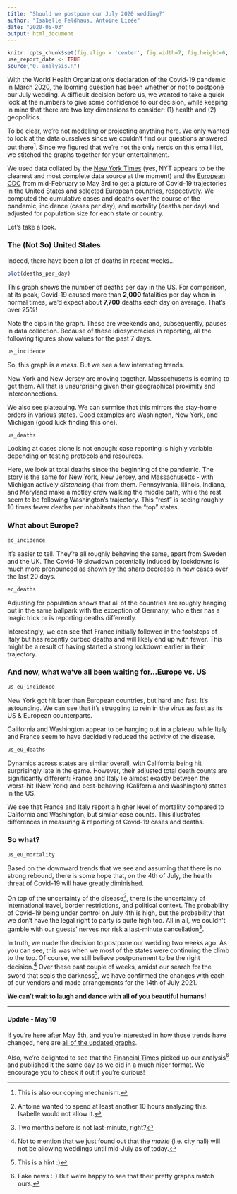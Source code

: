 ```yaml
---
title: "Should we postpone our July 2020 wedding?"
author: "Isabelle Feldhaus, Antoine Lizée"
date: "2020-05-03"
output: html_document
---
```


```r
knitr::opts_chunk$set(fig.align = 'center', fig.width=7, fig.height=6, echo=FALSE, message=FALSE, warning=FALSE)
use_report_date <- TRUE
source("0. analysis.R")
```

With the World Health Organization's declaration of the Covid-19 pandemic in March 2020, the looming question has been whether or not to postpone our July wedding. A difficult decision before us, we wanted to take a quick look at the numbers to give some confidence to our decision, while keeping in mind that there are two key dimensions to consider: (1) health and (2) geopolitics. 

To be clear, we're not modeling or projecting anything here. We only wanted to look at the data ourselves since we couldn't find our questions answered out there[^1]. Since we figured that we're not the only nerds on this email list, we stitched the graphs together for your entertainment.

[^1]: This is also our coping mechanism. 

We used data collated by the [New York Times](https://github.com/nytimes/covid-19-data/raw/master/us-states.csv) (yes, NYT appears to be the cleanest and most complete data source at the moment) and the [European CDC](https://opendata.ecdc.europa.eu/covid19/casedistribution/csv) from mid-February to May 3rd to get a picture of Covid-19 trajectories in the United States and selected European countries, respectively. We computed the cumulative cases and deaths over the course of the pandemic, incidence (cases per day), and mortality (deaths per day) and adjusted for population size for each state or country. 

Let's take a look.

### The (Not So) United States

Indeed, there have been a lot of deaths in recent weeks...

```r
plot(deaths_per_day)
```

This graph shows the number of deaths per day in the US. For comparison, at its peak, Covid-19 caused more than **2,000** fatalities per day when in normal times, we'd expect about **7,700** deaths each day on average. That's over 25%! 

Note the dips in the graph. These are weekends and, subsequently, pauses in data collection. Because of these idiosyncracies in reporting, all the following figures show values for the past 7 days. 

```r
us_incidence
```

So, this graph is a _mess_. But we see a few interesting trends. 

New York and New Jersey are moving together. Massachusetts is coming to get them. All that is unsurprising given their geographical proximity and interconnections. 

We also see plateauing. We can surmise that this mirrors the stay-home orders in various states. Good examples are Washington, New York, and Michigan (good luck finding this one). 

```r
us_deaths
```

Looking at cases alone is not enough: case reporting is highly variable depending on testing protocols and resources. 

Here, we look at total deaths since the beginning of the pandemic. The story is the same for New York, New Jersey, and Massachusetts - with Michigan actively _distancing_ (ha) from them. Pennsylvania, Illinois, Indiana, and Maryland make a motley crew walking the middle path, while the rest seem to be following Washington's trajectory. This "rest" is seeing roughly 10 times fewer deaths per inhabitants than the "top" states.

### What about Europe?

```r
ec_incidence
```

It's easier to tell. They're all roughly behaving the same, apart from Sweden and the UK. The Covid-19 slowdown potentially induced by lockdowns is much more pronounced as shown by the sharp decrease in new cases over the last 20 days. 

```r
ec_deaths
```

Adjusting for population shows that all of the countries are roughly hanging out in the same ballpark with the exception of Germany, who either has a magic trick or is reporting deaths differently. 

Interestingly, we can see that France initially followed in the footsteps of Italy but has recently curbed deaths and will likely end up with fewer. This might be a result of having started a strong lockdown earlier in their trajectory.

### And now, what we've all been waiting for...Europe vs. US

```r
us_eu_incidence
```

New York got hit later than European countries, but hard and fast. It's astounding. We can see that it's struggling to rein in the virus as fast as its US & European counterparts. 

California and Washington appear to be hanging out in a plateau, while Italy and France seem to have decidedly reduced the activity of the disease. 

```r
us_eu_deaths
```

Dynamics across states are similar overall, with California being hit surprisingly late in the game. However, their adjusted total death counts are significantly different: France and Italy lie almost exactly between the worst-hit (New York) and best-behaving (California and Washington) states in the US.

We see that France and Italy report a higher level of mortality compared to California and Washington, but similar case counts. This illustrates differences in measuring & reporting of Covid-19 cases and deaths.

### So what?

```r
us_eu_mortality
```

Based on the downward trends that we see and assuming that there is no strong rebound, there is some hope that, on the 4th of July, the health threat of Covid-19 will have greatly diminished.

On top of the uncertainty of the disease[^3], there is the uncertainty of international travel, border restrictions, and political context. The probability of Covid-19 being under control on July 4th is high, but the probability that we don't have the legal right to party is quite high too. All in all, we couldn't gamble with our guests' nerves nor risk a last-minute cancellation[^2].

In truth, we made the decision to postpone our wedding two weeks ago. As you can see, this was when we most of the states were continuing the climb to the top. Of course, we still believe postponement to be the right decision.[^4] Over these past couple of weeks, amidst our search for the sword that seals the darkness[^5], we have confirmed the changes with each of our vendors and made arrangements for the 14th of July 2021. 

[^3]: Antoine wanted to spend at least another 10 hours analyzing this. Isabelle would not allow it. 

[^2]: Two months before is not last-minute, right?

[^4]: Not to mention that we just found out that the _mairie_ (i.e. city hall) will not be allowing weddings until mid-July as of today. 

[^5]: This is a hint :) 

**We can't wait to laugh and dance with all of you beautiful humans!**

---

#### Update - May 10

If you're here after May 5th, and you're interested in how those trends have changed, here are [all of the updated graphs](https://raw.githack.com/antoine-lizee/covid/master/graph_updates.html).

Also, we're delighted to see that the [Financial Times](https://ig.ft.com/coronavirus-chart/?areas=usa&areas=gbr&cumulative=0&logScale=1&perMillion=1&values=deaths) picked up our analysis[^6] and published it the same day as we did in a much nicer format. We encourage you to check it out if you're curious!

[^6]: Fake news :-) But we're happy to see that their pretty graphs match ours.
